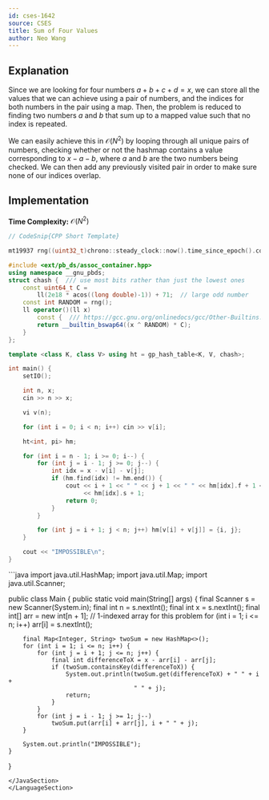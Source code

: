 ```yaml
---
id: cses-1642
source: CSES
title: Sum of Four Values
author: Neo Wang
---
```


## Explanation

Since we are looking for four numbers $a + b + c + d = x$, we can store all the
values that we can achieve using a pair of numbers, and the indices for both
numbers in the pair using a map. Then, the problem is reduced to finding two
numbers $a$ and $b$ that sum up to a mapped value such that no index is
repeated.

We can easily achieve this in $\mathcal{O}(N^2)$ by looping through all unique
pairs of numbers, checking whether or not the hashmap contains a value
corresponding to $x - a - b$, where $a$ and $b$ are the two numbers being
checked. We can then add any previously visited pair in order to make sure none
of our indices overlap.

## Implementation

**Time Complexity:** $\mathcal{O}(N^2)$

<LanguageSection>

<CPPSection>

```cpp
// CodeSnip{CPP Short Template}

mt19937 rng((uint32_t)chrono::steady_clock::now().time_since_epoch().count());

#include <ext/pb_ds/assoc_container.hpp>
using namespace __gnu_pbds;
struct chash {  /// use most bits rather than just the lowest ones
	const uint64_t C =
	    ll(2e18 * acos((long double)-1)) + 71;  // large odd number
	const int RANDOM = rng();
	ll operator()(ll x)
	    const {  /// https://gcc.gnu.org/onlinedocs/gcc/Other-Builtins.html
		return __builtin_bswap64((x ^ RANDOM) * C);
	}
};

template <class K, class V> using ht = gp_hash_table<K, V, chash>;

int main() {
	setIO();

	int n, x;
	cin >> n >> x;

	vi v(n);

	for (int i = 0; i < n; i++) cin >> v[i];

	ht<int, pi> hm;

	for (int i = n - 1; i >= 0; i--) {
		for (int j = i - 1; j >= 0; j--) {
			int idx = x - v[i] - v[j];
			if (hm.find(idx) != hm.end()) {
				cout << i + 1 << " " << j + 1 << " " << hm[idx].f + 1 << " "
				     << hm[idx].s + 1;
				return 0;
			}
		}

		for (int j = i + 1; j < n; j++) hm[v[i] + v[j]] = {i, j};
	}

	cout << "IMPOSSIBLE\n";
}
```

</CPPSection>
<JavaSection>
```java
import java.util.HashMap;
import java.util.Map;
import java.util.Scanner;

public class Main {
	public static void main(String[] args) {
		final Scanner s = new Scanner(System.in);
		final int n = s.nextInt();
		final int x = s.nextInt();
		final int[] arr = new int[n + 1];  // 1-indexed array for this problem
		for (int i = 1; i <= n; i++) arr[i] = s.nextInt();

		final Map<Integer, String> twoSum = new HashMap<>();
		for (int i = 1; i <= n; i++) {
			for (int j = i + 1; j <= n; j++) {
				final int differenceToX = x - arr[i] - arr[j];
				if (twoSum.containsKey(differenceToX)) {
					System.out.println(twoSum.get(differenceToX) + " " + i +
					                   " " + j);
					return;
				}
			}
			for (int j = i - 1; j >= 1; j--)
				twoSum.put(arr[i] + arr[j], i + " " + j);
		}

		System.out.println("IMPOSSIBLE");
	}
}
```
</JavaSection>
</LanguageSection>
